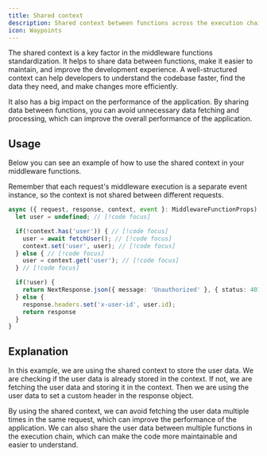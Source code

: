 ```yaml
---
title: Shared context
description: Shared context between functions across the execution chain
icon: Waypoints
---
```



The shared context is a key factor in the middleware functions standardization. It helps to share data between functions, make it easier to maintain, and improve the development experience. A well-structured context can help developers to understand the codebase faster, find the data they need, and make changes more efficiently.

<Callout>
  It also has a big impact on the performance of the application. By sharing data between functions, you can avoid unnecessary data fetching and processing, which can improve the overall performance of the application.
</Callout>

## Usage

Below you can see an example of how to use the shared context in your middleware functions.

<Callout type="warn">
  Remember that each request's middleware execution is a separate event instance, so the context is not shared between different requests.
</Callout>

```ts title="_middleware.ts"
async ({ request, response, context, event }: MiddlewareFunctionProps) => {
  let user = undefined; // [!code focus]

  if(!context.has('user')) { // [!code focus]
    user = await fetchUser(); // [!code focus]
    context.set('user', user); // [!code focus]
  } else { // [!code focus]
    user = context.get('user'); // [!code focus]
  } // [!code focus]

  if(!user) {
    return NextResponse.json({ message: 'Unauthorized' }, { status: 401 });
  } else {
    response.headers.set('x-user-id', user.id);
    return response
  }
}
```

## Explanation

In this example, we are using the shared context to store the user data. We are checking if the user data is already stored in the context. If not, we are fetching the user data and storing it in the context. Then we are using the user data to set a custom header in the response object.

By using the shared context, we can avoid fetching the user data multiple times in the same request, which can improve the performance of the application. We can also share the user data between multiple functions in the execution chain, which can make the code more maintainable and easier to understand.
